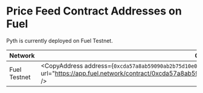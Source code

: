 # Price Feed Contract Addresses on Fuel

Pyth is currently deployed on Fuel Testnet.

| Network      | Contract address                                                                                                                                                                                          |
| ------------ | --------------------------------------------------------------------------------------------------------------------------------------------------------------------------------------------------------- |
| Fuel Testnet | <CopyAddress address={`0xcda57a8ab59090ab2b75d10e093af41a2ad9b7951a2805ab39100995c69f9b2a`} url="https://app.fuel.network/contract/0xcda57a8ab59090ab2b75d10e093af41a2ad9b7951a2805ab39100995c69f9b2a" /> |
